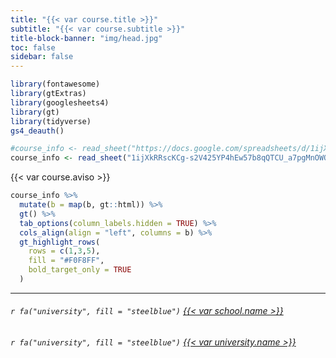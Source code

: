 ```yaml
---
title: "{{< var course.title >}}"
subtitle: "{{< var course.subtitle >}}"
title-block-banner: "img/head.jpg"
toc: false
sidebar: false
---
```


```r
library(fontawesome)
library(gtExtras)
library(googlesheets4)
library(gt)
library(tidyverse)
gs4_deauth()

#course_info <- read_sheet("https://docs.google.com/spreadsheets/d/1ijXkRRscKCg-s2V425YP4hEw57b8qQTCU_a7pgMnOWQ/edit?usp=sharing", col_names = c('a','b'))
course_info <- read_sheet("1ijXkRRscKCg-s2V425YP4hEw57b8qQTCU_a7pgMnOWQ", col_names = c('a','b'))


```

{{< var course.aviso >}}

```r

course_info %>% 
  mutate(b = map(b, gt::html)) %>%
  gt() %>% 
  tab_options(column_labels.hidden = TRUE) %>% 
  cols_align(align = "left", columns = b) %>% 
  gt_highlight_rows(
    rows = c(1,3,5),
    fill = "#F0F8FF",
    bold_target_only = TRUE
  )

```

------------------------------------------------------------------------

###### `r fa("university", fill = "steelblue")` [{{< var school.name >}}]({{< var school.url >}})

###### `r fa("university", fill = "steelblue")` [{{< var university.name >}}]({{< var university.url >}})
